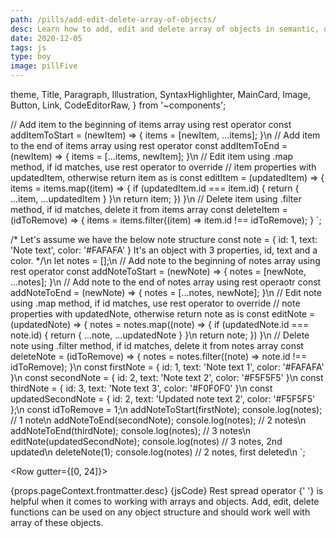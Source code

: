 ```yaml
---
path: /pills/add-edit-delete-array-of-objects/
desc: Learn how to add, edit and delete array of objects in semantic, declarative approach using rest spread operator and array methods.
date: 2020-12-05
tags: js
type: boy
image: pillFive
---
```



  theme,
  Title,
  Paragraph,
  Illustration,
  SyntaxHighlighter,
  MainCard,
  Image,
  Button,
  Link,
  CodeEditorRaw,
} from '~components';

// Add item to the beginning of items array using rest operator
const addItemToStart = (newItem) => {
  items = [newItem, ...items];
}\n
// Add item to the end of items array using rest operator
const addItemToEnd = (newItem) => {
  items = [...items, newItem];
}\n
// Edit item using .map method, if id matches, use rest operator to override
// item properties with updatedItem, otherwise return item as is
const editItem = (updatedItem) => {
  items = items.map((item) => {
    if (updatedItem.id === item.id) {
      return {
        ...item,
        ...updatedItem
      }
    }\n
    return item;
  })
}\n
// Delete item using .filter method, if id matches, delete it from items array
const deleteItem = (idToRemove) => {
  items = items.filter((item) => item.id !== idToRemove);
}
`;

/* Let's assume we have the below note structure
   const note = {
     id: 1,
     text: 'Note text',
     color: '#FAFAFA'
   }
   It's an object with 3 properties, id, text and a color.
*/\n
let notes = [];\n
// Add note to the beginning of notes array using rest operator
const addNoteToStart = (newNote) => {
  notes = [newNote, ...notes];
}\n
// Add note to the end of notes array using rest operaotr
const addNoteToEnd = (newNote) => {
  notes = [...notes, newNote];
}\n
// Edit note using .map method, if id matches, use rest operator to override
// note properties with updatedNote, otherwise return note as is
const editNote = (updatedNote) => {
  notes = notes.map((note) => {
    if (updatedNote.id === note.id) {
      return {
        ...note,
        ...updatedNote
      }
    }\n
    return note;
  })
}\n
// Delete note using .filter method, if id matches, delete it from notes array
const deleteNote = (idToRemove) => {
  notes = notes.filter((note) => note.id !== idToRemove);
}\n
const firstNote = {
  id: 1,
  text: 'Note text 1',
  color: '#FAFAFA'
}\n
const secondNote = {
  id: 2,
  text: 'Note text 2',
  color: '#F5F5F5'
}\n
const thirdNote = {
  id: 3,
  text: 'Note text 3',
  color: '#F0F0F0'
}\n
const updatedSecondNote = {
  id: 2,
  text: 'Updated note text 2',
  color: '#F5F5F5'
};\n
const idToRemove = 1;\n
addNoteToStart(firstNote);
console.log(notes); // 1 note\n
addNoteToEnd(secondNote);
console.log(notes); // 2 notes\n
addNoteToEnd(thirdNote);
console.log(notes); // 3 notes\n
editNote(updatedSecondNote);
console.log(notes) // 3 notes, 2nd updated\n
deleteNote(1);
console.log(notes) // 2 notes, first deleted\n
`;

<Row gutter={[0, 24]}>
  <Col span={24}>
    <MainCard>
      <Row justify="center">
        <Col span={24}>
          <Title
            level={3}
            transform="none"
            align="center"
            marginBottom="0"
            fontSize={theme.fontSize.superLarge}
            fontWeight={theme.fontWeight.stronger}
          >
            <Row justify="center" align="center" gutter={16}>
              <Col>Knowledge Pill</Col>
              <Col>
                <Illustration
                  type={
                    props.pageContext.frontmatter.type === 'girl'
                      ? 'girlPill'
                      : 'boyPill'
                  }
                  width={48}
                  style={{ marginTop: -6 }}
                />
              </Col>
            </Row>
          </Title>
        </Col>
        <Col span={24} sm={22}>
          <Paragraph align="center">
            {props.pageContext.frontmatter.desc}
          </Paragraph>
        </Col>
      </Row>
    </MainCard>
  </Col>
  <Col span={24}>
    <MainCard>
      <Row justify="center">
        <Col span={24}>
          <Title
            level={3}
            transform="none"
            align="center"
            fontSize={theme.fontSize.superLarge}
            fontWeight={theme.fontWeight.stronger}
          >
            Code
          </Title>
        </Col>
        <Col span={24}>
          <SyntaxHighlighter showCopy>{jsCode}</SyntaxHighlighter>
        </Col>
        <Col span={24}>
          <Title level={4} transform="none" align="center">
            Explanation
          </Title>
        </Col>
        <Col xs={24} sm={22}>
          <Paragraph align="center" size="preNormal" fontStyle="italic">
            <Link
              href="https://javascript.info/rest-parameters-spread"
              size="preNormal"
            >
              Rest spread operator
            </Link>{' '}
            is helpful when it comes to working with arrays and objects. Add,
            edit, delete functions can be used on any object structure and
            should work well with array of these objects.
          </Paragraph>
        </Col>
      </Row>
    </MainCard>
  </Col>
  <Col span={24}>
    <MainCard>
      <Row justify="center">
        <Col span={24}>
          <Title
            level={3}
            transform="none"
            align="center"
            fontSize={theme.fontSize.superLarge}
            fontWeight={theme.fontWeight.stronger}
          >
            Interactive example
          </Title>
        </Col>
        <Col span={24}>
          <CodeEditorRaw tabs={tabs} initialJs={initialJs} />
        </Col>
      </Row>
    </MainCard>
  </Col>
</Row>
